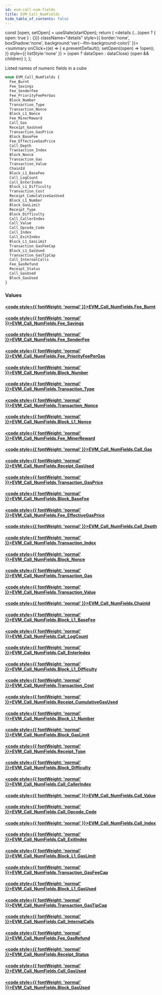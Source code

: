 ```yaml
---
id: evm-call-num-fields
title: EVM_Call_NumFields
hide_table_of_contents: false
---
```







  const [open, setOpen] = useState(startOpen);
  return (
    <details {...(open ? { open: true } : {})} className="details" style={{ border:'none', boxShadow:'none', background:'var(--ifm-background-color)' }}>
      <summary
        onClick={(e) => {
          e.preventDefault();
          setOpen((open) => !open);
        }}
        style={{ listStyle:'none' }}
      >
      {open ? dataOpen : dataClose}
      </summary>
      {open && children}
    </details>
  );
};




Listed names of numeric fields in a cube


```graphql
enum EVM_Call_NumFields {
  Fee_Burnt
  Fee_Savings
  Fee_SenderFee
  Fee_PriorityFeePerGas
  Block_Number
  Transaction_Type
  Transaction_Nonce
  Block_L1_Nonce
  Fee_MinerReward
  Call_Gas
  Receipt_GasUsed
  Transaction_GasPrice
  Block_BaseFee
  Fee_EffectiveGasPrice
  Call_Depth
  Transaction_Index
  Block_Nonce
  Transaction_Gas
  Transaction_Value
  ChainId
  Block_L1_BaseFee
  Call_LogCount
  Call_EnterIndex
  Block_L1_Difficulty
  Transaction_Cost
  Receipt_CumulativeGasUsed
  Block_L1_Number
  Block_GasLimit
  Receipt_Type
  Block_Difficulty
  Call_CallerIndex
  Call_Value
  Call_Opcode_Code
  Call_Index
  Call_ExitIndex
  Block_L1_GasLimit
  Transaction_GasFeeCap
  Block_L1_GasUsed
  Transaction_GasTipCap
  Call_InternalCalls
  Fee_GasRefund
  Receipt_Status
  Call_GasUsed
  Block_GasUsed
}
```




### Values

#### [<code style={{ fontWeight: 'normal' }}>EVM_Call_NumFields.<b>Fee_Burnt</b></code>](#) 
> 
> 

#### [<code style={{ fontWeight: 'normal' }}>EVM_Call_NumFields.<b>Fee_Savings</b></code>](#) 
> 
> 

#### [<code style={{ fontWeight: 'normal' }}>EVM_Call_NumFields.<b>Fee_SenderFee</b></code>](#) 
> 
> 

#### [<code style={{ fontWeight: 'normal' }}>EVM_Call_NumFields.<b>Fee_PriorityFeePerGas</b></code>](#) 
> 
> 

#### [<code style={{ fontWeight: 'normal' }}>EVM_Call_NumFields.<b>Block_Number</b></code>](#) 
> 
> 

#### [<code style={{ fontWeight: 'normal' }}>EVM_Call_NumFields.<b>Transaction_Type</b></code>](#) 
> 
> 

#### [<code style={{ fontWeight: 'normal' }}>EVM_Call_NumFields.<b>Transaction_Nonce</b></code>](#) 
> 
> 

#### [<code style={{ fontWeight: 'normal' }}>EVM_Call_NumFields.<b>Block_L1_Nonce</b></code>](#) 
> 
> 

#### [<code style={{ fontWeight: 'normal' }}>EVM_Call_NumFields.<b>Fee_MinerReward</b></code>](#) 
> 
> 

#### [<code style={{ fontWeight: 'normal' }}>EVM_Call_NumFields.<b>Call_Gas</b></code>](#) 
> 
> 

#### [<code style={{ fontWeight: 'normal' }}>EVM_Call_NumFields.<b>Receipt_GasUsed</b></code>](#) 
> 
> 

#### [<code style={{ fontWeight: 'normal' }}>EVM_Call_NumFields.<b>Transaction_GasPrice</b></code>](#) 
> 
> 

#### [<code style={{ fontWeight: 'normal' }}>EVM_Call_NumFields.<b>Block_BaseFee</b></code>](#) 
> 
> 

#### [<code style={{ fontWeight: 'normal' }}>EVM_Call_NumFields.<b>Fee_EffectiveGasPrice</b></code>](#) 
> 
> 

#### [<code style={{ fontWeight: 'normal' }}>EVM_Call_NumFields.<b>Call_Depth</b></code>](#) 
> 
> 

#### [<code style={{ fontWeight: 'normal' }}>EVM_Call_NumFields.<b>Transaction_Index</b></code>](#) 
> 
> 

#### [<code style={{ fontWeight: 'normal' }}>EVM_Call_NumFields.<b>Block_Nonce</b></code>](#) 
> 
> 

#### [<code style={{ fontWeight: 'normal' }}>EVM_Call_NumFields.<b>Transaction_Gas</b></code>](#) 
> 
> 

#### [<code style={{ fontWeight: 'normal' }}>EVM_Call_NumFields.<b>Transaction_Value</b></code>](#) 
> 
> 

#### [<code style={{ fontWeight: 'normal' }}>EVM_Call_NumFields.<b>ChainId</b></code>](#) 
> 
> 

#### [<code style={{ fontWeight: 'normal' }}>EVM_Call_NumFields.<b>Block_L1_BaseFee</b></code>](#) 
> 
> 

#### [<code style={{ fontWeight: 'normal' }}>EVM_Call_NumFields.<b>Call_LogCount</b></code>](#) 
> 
> 

#### [<code style={{ fontWeight: 'normal' }}>EVM_Call_NumFields.<b>Call_EnterIndex</b></code>](#) 
> 
> 

#### [<code style={{ fontWeight: 'normal' }}>EVM_Call_NumFields.<b>Block_L1_Difficulty</b></code>](#) 
> 
> 

#### [<code style={{ fontWeight: 'normal' }}>EVM_Call_NumFields.<b>Transaction_Cost</b></code>](#) 
> 
> 

#### [<code style={{ fontWeight: 'normal' }}>EVM_Call_NumFields.<b>Receipt_CumulativeGasUsed</b></code>](#) 
> 
> 

#### [<code style={{ fontWeight: 'normal' }}>EVM_Call_NumFields.<b>Block_L1_Number</b></code>](#) 
> 
> 

#### [<code style={{ fontWeight: 'normal' }}>EVM_Call_NumFields.<b>Block_GasLimit</b></code>](#) 
> 
> 

#### [<code style={{ fontWeight: 'normal' }}>EVM_Call_NumFields.<b>Receipt_Type</b></code>](#) 
> 
> 

#### [<code style={{ fontWeight: 'normal' }}>EVM_Call_NumFields.<b>Block_Difficulty</b></code>](#) 
> 
> 

#### [<code style={{ fontWeight: 'normal' }}>EVM_Call_NumFields.<b>Call_CallerIndex</b></code>](#) 
> 
> 

#### [<code style={{ fontWeight: 'normal' }}>EVM_Call_NumFields.<b>Call_Value</b></code>](#) 
> 
> 

#### [<code style={{ fontWeight: 'normal' }}>EVM_Call_NumFields.<b>Call_Opcode_Code</b></code>](#) 
> 
> 

#### [<code style={{ fontWeight: 'normal' }}>EVM_Call_NumFields.<b>Call_Index</b></code>](#) 
> 
> 

#### [<code style={{ fontWeight: 'normal' }}>EVM_Call_NumFields.<b>Call_ExitIndex</b></code>](#) 
> 
> 

#### [<code style={{ fontWeight: 'normal' }}>EVM_Call_NumFields.<b>Block_L1_GasLimit</b></code>](#) 
> 
> 

#### [<code style={{ fontWeight: 'normal' }}>EVM_Call_NumFields.<b>Transaction_GasFeeCap</b></code>](#) 
> 
> 

#### [<code style={{ fontWeight: 'normal' }}>EVM_Call_NumFields.<b>Block_L1_GasUsed</b></code>](#) 
> 
> 

#### [<code style={{ fontWeight: 'normal' }}>EVM_Call_NumFields.<b>Transaction_GasTipCap</b></code>](#) 
> 
> 

#### [<code style={{ fontWeight: 'normal' }}>EVM_Call_NumFields.<b>Call_InternalCalls</b></code>](#) 
> 
> 

#### [<code style={{ fontWeight: 'normal' }}>EVM_Call_NumFields.<b>Fee_GasRefund</b></code>](#) 
> 
> 

#### [<code style={{ fontWeight: 'normal' }}>EVM_Call_NumFields.<b>Receipt_Status</b></code>](#) 
> 
> 

#### [<code style={{ fontWeight: 'normal' }}>EVM_Call_NumFields.<b>Call_GasUsed</b></code>](#) 
> 
> 

#### [<code style={{ fontWeight: 'normal' }}>EVM_Call_NumFields.<b>Block_GasUsed</b></code>](#) 
> 
> 



